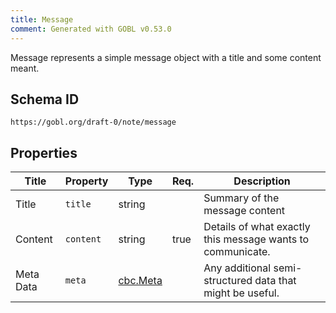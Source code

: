 ```yaml
---
title: Message
comment: Generated with GOBL v0.53.0
---
```


Message represents a simple message object with a title and some content meant.

## Schema ID

`https://gobl.org/draft-0/note/message`

## Properties

| Title     | Property  | Type                          | Req. | Description                                                |
|-----------|-----------|-------------------------------|------|------------------------------------------------------------|
| Title     | `title`   | string                        |      | Summary of the message content                             |
| Content   | `content` | string                        | true | Details of what exactly this message wants to communicate. |
| Meta Data | `meta`    | [cbc.Meta](/draft-0/cbc/meta) |      | Any additional semi-structured data that might be useful.  |

